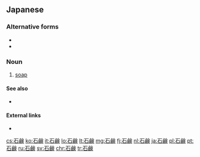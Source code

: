 ==Japanese==
{{ja-kanjitab|せき|けん|k1=せっ|yomi=on}}

===Alternative forms===
* {{l|ja|石鹼}}
* {{l|ja|石けん}}

===Noun===
{{ja-noun|せっけん}}

# [[soap]]

====See also====
* {{l|ja|シャボン|tr=shabon}}

====External links====
* {{pedialite|lang=ja}}

[[cs:石鹸]]
[[ko:石鹸]]
[[it:石鹸]]
[[lo:石鹸]]
[[lt:石鹸]]
[[mg:石鹸]]
[[fj:石鹸]]
[[nl:石鹸]]
[[ja:石鹸]]
[[pl:石鹸]]
[[pt:石鹸]]
[[ru:石鹸]]
[[sv:石鹸]]
[[chr:石鹸]]
[[tr:石鹸]]